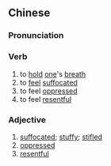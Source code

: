 {{also|憋气}}
==Chinese==
{{zh-forms|s=憋气}}

===Pronunciation===
{{zh-pron
|m=biēqì
|c=bit3 hei3
|cat=v,a
}}

===Verb===
{{zh-verb}}

# to [[hold]] [[one]]'s [[breath]]
# to [[feel]] [[suffocated]]
# to feel [[oppressed]]
# to feel [[resentful]]

===Adjective===
{{zh-adj}}

# [[suffocated]]; [[stuffy]]; [[stifled]]
# [[oppressed]]
# [[resentful]]